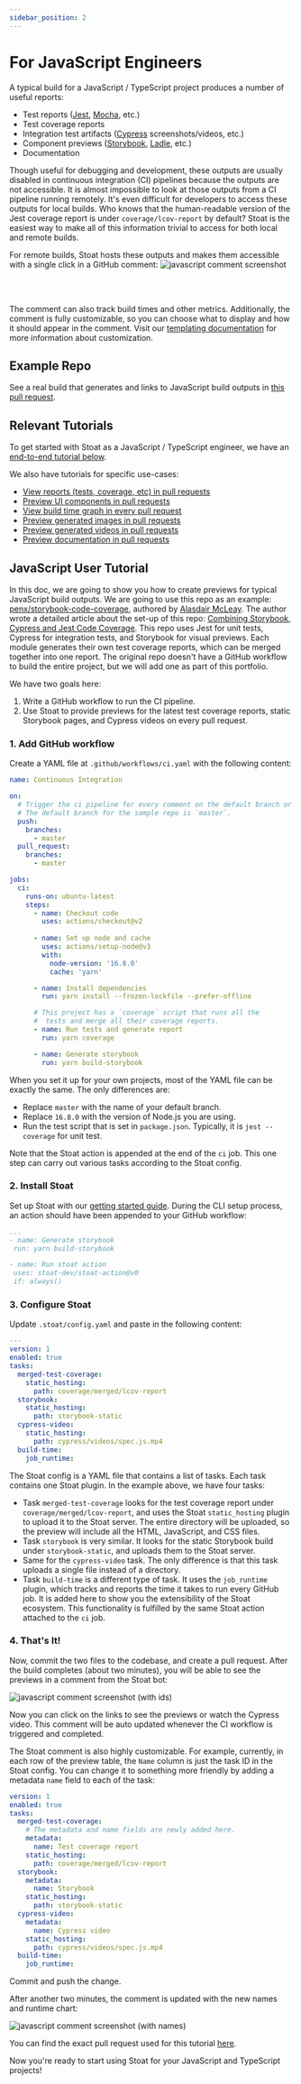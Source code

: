```yaml
---
sidebar_position: 2
---
```


# For JavaScript Engineers

A typical build for a JavaScript / TypeScript project produces a number of useful reports:
- Test reports ([Jest](https://jestjs.io/), [Mocha](https://mochajs.org/), etc.)
- Test coverage reports
- Integration test artifacts ([Cypress](https://www.cypress.io/) screenshots/videos, etc.)
- Component previews ([Storybook](https://storybook.js.org/), [Ladle](https://ladle.dev/), etc.)
- Documentation

Though useful for debugging and development, these outputs are usually disabled in continuous integration (CI) pipelines because the outputs are not accessible.
It is almost impossible to look at those outputs from a CI pipeline running remotely.
It's even difficult for developers to access these outputs for local builds.
Who knows that the human-readable version of the Jest coverage report is under `coverage/lcov-report` by default?
Stoat is the easiest way to make all of this information trivial to access for both local and remote builds.

For remote builds, Stoat hosts these outputs and makes them accessible with a single click in a GitHub comment:
<img src="https://stoat-dev--static.stoat.page/screenshot-javascript.png" alt="javascript comment screenshot" width={600} />

<br /><br />

The comment can also track build times and other metrics. Additionally, the comment is fully customizable, so
you can choose what to display and how it should appear in the comment.
Visit our [templating documentation](../concepts/templating) for more information about customization.

## Example Repo

See a real build that generates and links to JavaScript build outputs in [this pull request](https://github.com/stoat-dev/example-javascript/pull/1).

## Relevant Tutorials

To get started with Stoat as a JavaScript / TypeScript engineer, we have an [end-to-end tutorial below](#javascript-user-tutorial).

We also have tutorials for specific use-cases:
* [View reports (tests, coverage, etc) in pull requests](../tutorials/view-reports)
* [Preview UI components in pull requests](../tutorials/preview-components)
* [View build time graph in every pull request](../tutorials/build-runtimes)
* [Preview generated images in pull requests](../tutorials/preview-images)
* [Preview generated videos in pull requests](../tutorials/preview-videos)
* [Preview documentation in pull requests](../tutorials/preview-docs)

## JavaScript User Tutorial

In this doc, we are going to show you how to create previews for typical JavaScript build outputs.
We are going to use this repo as an example: [penx/storybook-code-coverage](https://github.com/penx/storybook-code-coverage), authored by [Alasdair McLeay](https://github.com/penx).
The author wrote a detailed article about the set-up of this repo: [Combining Storybook, Cypress and Jest Code Coverage](https://dev.to/penx/combining-storybook-cypress-and-jest-code-coverage-4pa5).
This repo uses Jest for unit tests, Cypress for integration tests, and Storybook for visual previews.
Each module generates their own test coverage reports, which can be merged together into one report.
The original repo doesn't have a GitHub workflow to build the entire project, but we will add one as part of this portfolio.

We have two goals here:
1. Write a GitHub workflow to run the CI pipeline.
2. Use Stoat to provide previews for the latest test coverage reports, static Storybook pages, and Cypress videos on every pull request.

### 1. Add GitHub workflow

Create a YAML file at `.github/workflows/ci.yaml` with the following content:

```yaml title=".github/workflows/ci.yaml"
name: Continuous Integration

on:
  # Trigger the ci pipeline for every comment on the default branch or a pull request.
  # The default branch for the sample repo is `master`.
  push:
    branches:
      - master
  pull_request:
    branches:
      - master

jobs:
  ci:
    runs-on: ubuntu-latest
    steps:
      - name: Checkout code
        uses: actions/checkout@v2
        
      - name: Set up node and cache
        uses: actions/setup-node@v3
        with:
          node-version: '16.8.0'
          cache: 'yarn'

      - name: Install dependencies
        run: yarn install --frozen-lockfile --prefer-offline

      # This project has a `coverage` script that runs all the
      #  tests and merge all their coverage reports.
      - name: Run tests and generate report
        run: yarn coverage

      - name: Generate storybook
        run: yarn build-storybook
```

When you set it up for your own projects, most of the YAML file can be exactly the same. The only differences are:
- Replace `master` with the name of your default branch.
- Replace `16.8.0` with the version of Node.js you are using.
- Run the test script that is set in `package.json`. Typically, it is `jest --coverage` for unit test.

Note that the Stoat action is appended at the end of the `ci` job.
This one step can carry out various tasks according to the Stoat config.

### 2. Install Stoat

Set up Stoat with our [getting started guide](../installation).
During the CLI setup process, an action should have been appended to your GitHub workflow:
```yaml title=".github/workflows/ci.yaml"
...
- name: Generate storybook
 run: yarn build-storybook

- name: Run stoat action
 uses: stoat-dev/stoat-action@v0
 if: always()
```

### 3. Configure Stoat

Update `.stoat/config.yaml` and paste in the following content:

```yaml title=".stoat/config.yaml"
---
version: 1
enabled: true
tasks:
  merged-test-coverage:
    static_hosting:
      path: coverage/merged/lcov-report
  storybook:
    static_hosting:
      path: storybook-static
  cypress-video:
    static_hosting:
      path: cypress/videos/spec.js.mp4
  build-time:
    job_runtime:
```

The Stoat config is a YAML file that contains a list of tasks. Each task contains one Stoat plugin. In the example above, we have four tasks:

- Task `merged-test-coverage` looks for the test coverage report under `coverage/merged/lcov-report`, and uses the Stoat `static_hosting` plugin to upload it to the Stoat server. The entire directory will be uploaded, so the preview will include all the HTML, JavaScript, and CSS files.
- Task `storybook` is very similar. It looks for the static Storybook build under `storybook-static`, and uploads them to the Stoat server.
- Same for the `cypress-video` task. The only difference is that this task uploads a single file instead of a directory.
- Task `build-time` is a different type of task. It uses the `job_runtime` plugin, which tracks and reports the time it takes to run every GitHub job. It is added here to show you the extensibility of the Stoat ecosystem. This functionality is fulfilled by the same Stoat action attached to the `ci` job.

### 4. That's It!

Now, commit the two files to the codebase, and create a pull request.
After the build completes (about two minutes), you will be able to see the previews in a comment from the Stoat bot:

<img src="https://stoat-dev--static.stoat.page/screenshot-javascript-tutorial-ids.png" alt="javascript comment screenshot (with ids)" width={600} />

Now you can click on the links to see the previews or watch the Cypress video. This comment will be auto updated whenever the CI workflow is triggered and completed.

The Stoat comment is also highly customizable. For example, currently, in each row of the preview table, the `Name` column is just the task ID in the Stoat config. You can change it to something more friendly by adding a metadata `name` field to each of the task:

```yaml title=".stoat/config.yaml"
version: 1
enabled: true
tasks:
  merged-test-coverage:
    # The metadata and name fields are newly added here.
    metadata:
      name: Test coverage report
    static_hosting:
      path: coverage/merged/lcov-report
  storybook:
    metadata:
      name: Storybook
    static_hosting:
      path: storybook-static
  cypress-video:
    metadata:
      name: Cypress video
    static_hosting:
      path: cypress/videos/spec.js.mp4
  build-time:
    job_runtime:
```

Commit and push the change.

After another two minutes, the comment is updated with the new names and runtime chart:

<img src="https://stoat-dev--static.stoat.page/screenshot-javascript-tutorial-names.png" alt="javascript comment screenshot (with names)" width={600} />

You can find the exact pull request used for this tutorial [here](https://github.com/stoat-dev/example-javascript/pull/1).

Now you're ready to start using Stoat for your JavaScript and TypeScript projects!
